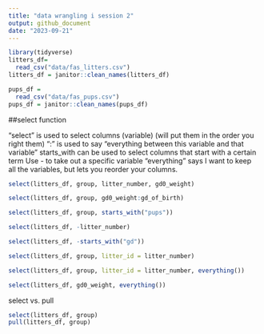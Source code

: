 ```yaml
---
title: "data wrangling i session 2"
output: github_document
date: "2023-09-21"
---
```



```r
library(tidyverse)
litters_df=
  read_csv("data/fas_litters.csv")
litters_df = janitor::clean_names(litters_df)

pups_df =
  read_csv("data/fas_pups.csv")
pups_df = janitor::clean_names(pups_df)


```


##select function

"select" is used to select columns (variable)
(will put them in the order you right them)
":" is used to say "everything between this variable and that variable"
starts_with can be used to select columns that start with a certain term
Use - to take out a specific variable
"everything" says I want to keep all the variables, but lets you reorder your columns.

```r
select(litters_df, group, litter_number, gd0_weight)

select(litters_df, group, gd0_weight:gd_of_birth)

select(litters_df, group, starts_with("pups"))

select(litters_df, -litter_number)

select(litters_df, -starts_with("gd"))

select(litters_df, group, litter_id = litter_number)

select(litters_df, group, litter_id = litter_number, everything())

select(litters_df, gd0_weight, everything())

```

select vs. pull
```r
select(litters_df, group)
pull(litters_df, group)
```

